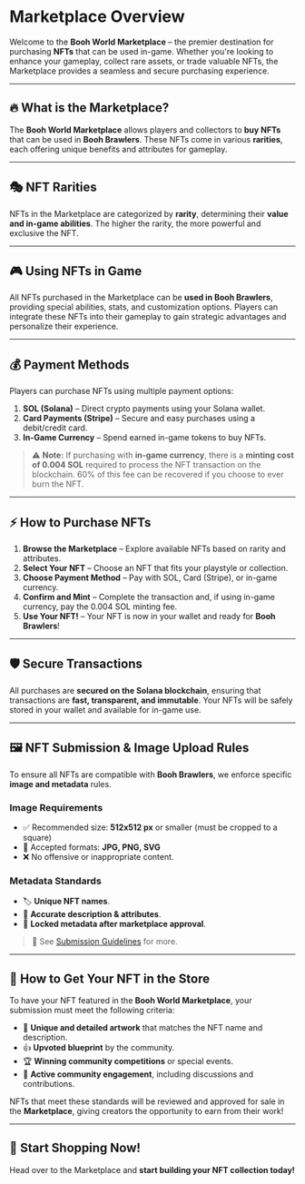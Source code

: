 
# Marketplace Overview

Welcome to the **Booh World Marketplace** – the premier destination for purchasing **NFTs** that can be used in-game. Whether you're looking to enhance your gameplay, collect rare assets, or trade valuable NFTs, the Marketplace provides a seamless and secure purchasing experience.

---

## 🔥 What is the Marketplace?
The **Booh World Marketplace** allows players and collectors to **buy NFTs** that can be used in **Booh Brawlers**. These NFTs come in various **rarities**, each offering unique benefits and attributes for gameplay.

---

## 🎭 NFT Rarities
NFTs in the Marketplace are categorized by **rarity**, determining their **value and in-game abilities**. The higher the rarity, the more powerful and exclusive the NFT.

<NftRarityTable />

---

## 🎮 Using NFTs in Game
All NFTs purchased in the Marketplace can be **used in Booh Brawlers**, providing special abilities, stats, and customization options. Players can integrate these NFTs into their gameplay to gain strategic advantages and personalize their experience.

---

## 💰 Payment Methods
Players can purchase NFTs using multiple payment options:

1. **SOL (Solana)** – Direct crypto payments using your Solana wallet.
2. **Card Payments (Stripe)** – Secure and easy purchases using a debit/credit card.
3. **In-Game Currency** – Spend earned in-game tokens to buy NFTs.

> ⚠ **Note:** If purchasing with **in-game currency**, there is a **minting cost of 0.004 SOL** required to process the NFT transaction on the blockchain. 60% of this fee can be recovered if you choose to ever burn the NFT.

---

## ⚡ How to Purchase NFTs
1. **Browse the Marketplace** – Explore available NFTs based on rarity and attributes.
2. **Select Your NFT** – Choose an NFT that fits your playstyle or collection.
3. **Choose Payment Method** – Pay with SOL, Card (Stripe), or in-game currency.
4. **Confirm and Mint** – Complete the transaction and, if using in-game currency, pay the 0.004 SOL minting fee.
5. **Use Your NFT!** – Your NFT is now in your wallet and ready for **Booh Brawlers**!

---

## 🛡️ Secure Transactions
All purchases are **secured on the Solana blockchain**, ensuring that transactions are **fast, transparent, and immutable**. Your NFTs will be safely stored in your wallet and available for in-game use.

---

## 🖼️ **NFT Submission & Image Upload Rules**
To ensure all NFTs are compatible with **Booh Brawlers**, we enforce specific **image and metadata** rules.

### **Image Requirements**
- ✅ Recommended size: **512x512 px** or smaller (must be cropped to a square)  
- 🎨 Accepted formats: **JPG, PNG, SVG**  
- ❌ No offensive or inappropriate content.

### **Metadata Standards**
- 🏷️ **Unique NFT names**.
- 📜 **Accurate description & attributes**.
- 🔄 **Locked metadata after marketplace approval**.

> 📖 See [Submission Guidelines](./submission-guidelines.md) for more.

---

## 🌟 **How to Get Your NFT in the Store**
To have your NFT featured in the **Booh World Marketplace**, your submission must meet the following criteria:

- 🎨 **Unique and detailed artwork** that matches the NFT name and description.
- 👍 **Upvoted blueprint** by the community.
- 🏆 **Winning community competitions** or special events.
- 💬 **Active community engagement**, including discussions and contributions.

NFTs that meet these standards will be reviewed and approved for sale in the **Marketplace**, giving creators the opportunity to earn from their work!

---

## 🚀 Start Shopping Now!
Head over to the Marketplace and **start building your NFT collection today!**


